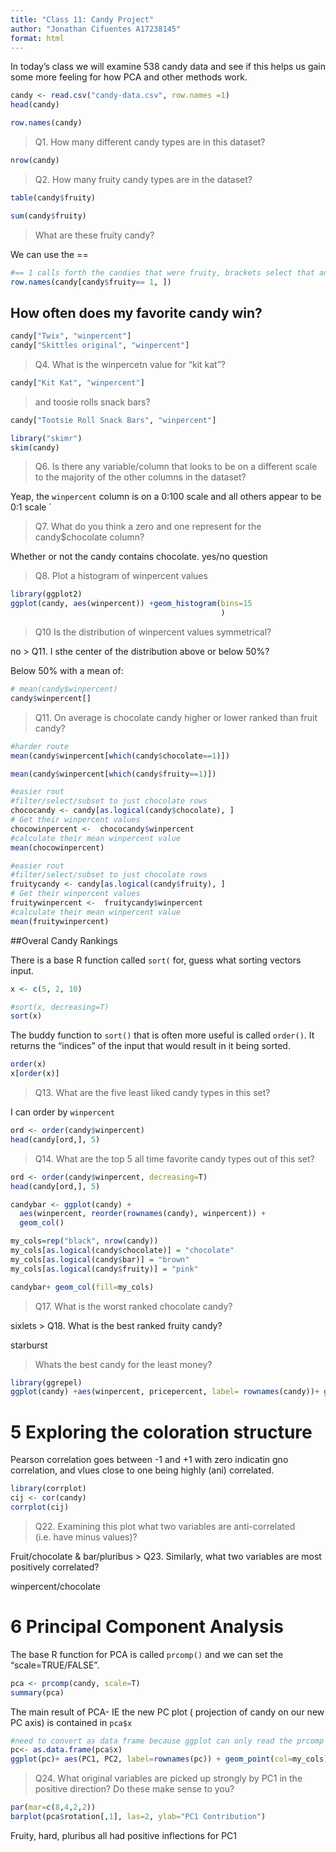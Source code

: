```yaml
---
title: "Class 11: Candy Project"
author: "Jonathan Cifuentes A17238145"
format: html
---
```


In today's class we will examine 538 candy data and see if this helps us gain some more feeling for how PCA and other methods work.

```r
candy <- read.csv("candy-data.csv", row.names =1)
head(candy)
```

```r
row.names(candy)
```

> Q1. How many different candy types are in this dataset?

```r
nrow(candy)
```

> Q2. How many fruity candy types are in the dataset?

```r
table(candy$fruity)
```
```r
sum(candy$fruity)
```

> What are these fruity candy?

We can use the ==
```r
#== 1 calls forth the candies that were fruity, brackets select that and row.names brings the name of those candies
row.names(candy[candy$fruity== 1, ])
```
## How often does my favorite candy win?

```r
candy["Twix", "winpercent"]
candy["Skittles original", "winpercent"]
```

> Q4. What is the winpercetn value for "kit kat"?

```r
candy["Kit Kat", "winpercent"]
```
> and toosie rolls snack bars?

```r
candy["Tootsie Roll Snack Bars", "winpercent"]
```

```r
library("skimr")
skim(candy)
```

> Q6. Is there any variable/column that looks to be on a different scale to the majority of the other columns in the dataset?

Yeap, the `winpercent` column is on a 0:100 scale and all others appear to be 0:1 scale
`

> Q7. What do you think a zero and one represent for the candy$chocolate column?
 
Whether or not the candy contains chocolate. yes/no question

> Q8. Plot a histogram of winpercent values

```r
library(ggplot2)
ggplot(candy, aes(winpercent)) +geom_histogram(bins=15
                                               )
```

> Q10 Is the distribution of winpercent values symmetrical?
 
 no
> Q11. I sthe center of the distribution above or below 50%?

Below 50% with a mean of:
```r
# mean(candy$winpercent)
candy$winpercent[]
```

> Q11. On average is chocolate candy higher or lower ranked than fruit candy?

```r
#harder route
mean(candy$winpercent[which(candy$chocolate==1)])

mean(candy$winpercent[which(candy$fruity==1)])
```

```r
#easier rout
#filter/select/subset to just chocolate rows
chococandy <- candy[as.logical(candy$chocolate), ]
# Get their winpercent values
chocowinpercent <-  chococandy$winpercent
#calculate their mean winpercent value
mean(chocowinpercent)
```
```r
#easier rout
#filter/select/subset to just chocolate rows
fruitycandy <- candy[as.logical(candy$fruity), ]
# Get their winpercent values
fruitywinpercent <-  fruitycandy$winpercent
#calculate their mean winpercent value
mean(fruitywinpercent)
```
##Overal Candy Rankings

There is a base R function called `sort(` for, guess what sorting vectors input.

```r
x <- c(5, 2, 10)

#sort(x, decreasing=T)
sort(x)
```
The buddy function to `sort()` that is often more useful is called `order()`. It returns the "indices" of the input that would result in it being sorted.
```r
order(x)
x[order(x)]
```
> Q13. What are the five least liked candy types in this set?

I can order by `winpercent`
```r
ord <- order(candy$winpercent)
head(candy[ord,], 5)

```

> Q14. What are the top 5 all time favorite candy types out of this set?

```r
ord <- order(candy$winpercent, decreasing=T)
head(candy[ord,], 5)
```

```r
candybar <- ggplot(candy) + 
  aes(winpercent, reorder(rownames(candy), winpercent)) +
  geom_col()
```

```r
my_cols=rep("black", nrow(candy))
my_cols[as.logical(candy$chocolate)] = "chocolate"
my_cols[as.logical(candy$bar)] = "brown"
my_cols[as.logical(candy$fruity)] = "pink"
```

```r
candybar+ geom_col(fill=my_cols)
```
> Q17. What is the worst ranked chocolate candy?

sixlets
> Q18. What is the best ranked fruity candy?

starburst

> Whats the best candy for the least money?

```r
library(ggrepel)
ggplot(candy) +aes(winpercent, pricepercent, label= rownames(candy))+ geom_point(col=my_cols) + geom_text()+ geom_text_repel(col=my_cols, size=3.3, max.overlaps = 8)
```

# 5 Exploring the coloration structure

Pearson correlation goes between -1 and +1 with zero indicatin gno correlation, and vlues close to one being highly (ani) correlated.
```r
library(corrplot)
cij <- cor(candy)
corrplot(cij)
```

> Q22. Examining this plot what two variables are anti-correlated (i.e. have minus values)?

Fruit/chocolate & bar/pluribus
> Q23. Similarly, what two variables are most positively correlated?

winpercent/chocolate

# 6 Principal Component Analysis

The base R function for PCA is called `prcomp()` and we can set the "scale=TRUE/FALSE".

```r
pca <- prcomp(candy, scale=T)
summary(pca)
```

The main result of PCA- IE the new PC plot ( projection of candy on our new PC axis) is contained in `pca$x`

```r
#need to convert as data frame because ggplot can only read the prcomp as that
pc<- as.data.frame(pca$x)
ggplot(pc)+ aes(PC1, PC2, label=rownames(pc)) + geom_point(col=my_cols)+ geom_text_repel(max.overlaps = 5)
```

>Q24. What original variables are picked up strongly by PC1 in the positive direction? Do these make sense to you?

```r
par(mar=c(8,4,2,2))
barplot(pca$rotation[,1], las=2, ylab="PC1 Contribution")
```
Fruity, hard, pluribus all had positive inflections for PC1
